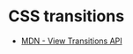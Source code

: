 # CSS transitions

- [MDN - View Transitions API](https://developer.mozilla.org/en-US/docs/Web/API/View_Transitions_API)